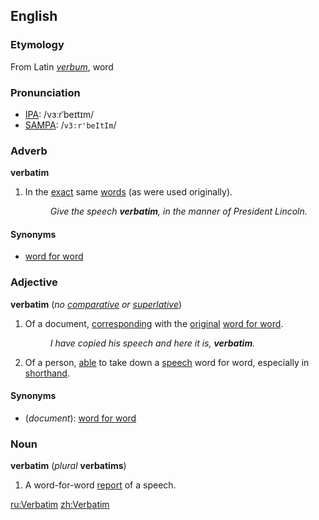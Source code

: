 == English ==
=== Etymology ===
From Latin ''[[verbum]]'', word

===Pronunciation===
*[[IPA]]: /vɜːrˈbeɪtɪm/
*[[SAMPA]]: /<tt>v3:r'beItIm</tt>/

===Adverb===
'''verbatim'''
#In the [[exact]] same [[word]]s (as were used originally).
#:''Give the speech '''verbatim''', in the manner of President Lincoln.''

====Synonyms====
*[[word for word]]

===Adjective===
'''verbatim''' (''no [[comparative]] or [[superlative]]'')

#Of a document, [[corresponding]] with the [[original]] [[word for word]].
#:''I have copied his speech and here it is, '''verbatim'''.''
#Of a person, [[able]] to take down a [[speech]] word for word, especially in [[shorthand]].

====Synonyms====
*(''document''): [[word for word]]

===Noun===
'''verbatim''' (''plural'' '''verbatims''')

#A word-for-word [[report]] of a speech.
[[ru:Verbatim]]
[[zh:Verbatim]]